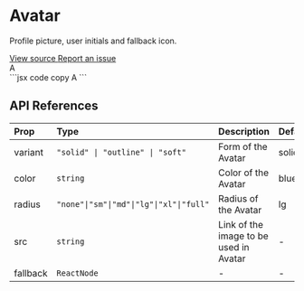 
<h1 className="text-4xl font-bold mt-5">Avatar</h1>
<p className="text-xl">Profile picture, user initials and fallback icon.</p>
<div className="flex justify-start items-center gap-7 my-3 p-2">
  <a
    className="group text-sky-600 transition duration-300"
    href="https://github.com/perceptui/ui/blob/main/apps/lib/src/components/avatar.tsx"
    target="_blank"
  >
    View source <MdArrowOutward className="inline" />
    <span className="block max-w-0 group-hover:max-w-full transition-all duration-500 h-0.5 bg-sky-600"></span>
  </a>
  <a
    className="group text-sky-600 transition duration-300"
    href="https://github.com/perceptui/ui/issues/new?title=[Avatar]%20Issue"
    target="_blank"
  >
    Report an issue <MdArrowOutward className="inline" />
    <span className="block max-w-0 group-hover:max-w-full transition-all duration-500 h-0.5 bg-sky-600"></span>
  </a>
</div>

<div className="flex flex-col my-6">
  <div className="flex gap-2 p-4 bg-blue-500/15 mb-2 rounded-lg">
    <Avatar radius="full">
      <AvatarImage src="https://images.pexels.com/photos/27269560/pexels-photo-27269560/free-photo-of-marti.jpeg?auto=compress&cs=tinysrgb&w=600&lazy=load" />
    </Avatar>
    <Avatar radius="full">
      <AvatarFallback>A</AvatarFallback>
    </Avatar>
  </div>
  <div className="block text-wrap w-full py-0">
      ```jsx code copy
      <Avatar radius="full">
        <AvatarImage src="https://images.pexels.com/photos/27269560/pexels-photo-27269560/free-photo-of-marti.jpeg?auto=compress&cs=tinysrgb&w=600&lazy=load" />
      </Avatar>
      <Avatar radius="full">
        <AvatarFallback>A</AvatarFallback>
      </Avatar>
      ```
  </div>
</div>

## API References

| Prop     | Type                                     | Description                            | Default |
| :------- | :--------------------------------------- | :------------------------------------- | :------ |
| variant  | `"solid" \| "outline" \| "soft"`         | Form of the Avatar                     | solid   |
| color    | `string`                                 | Color of the Avatar                    | blue    |
| radius   | `"none"\|"sm"\|"md"\|"lg"\|"xl"\|"full"` | Radius of the Avatar                   | lg      |
| src      | `string`                                 | Link of the image to be used in Avatar | -       |
| fallback | `ReactNode`                              | -                                      | -       |

